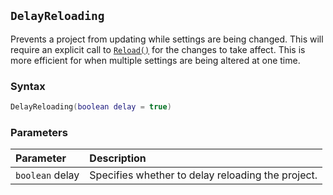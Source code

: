 ::: {.minipage data-latex="{\textwidth}"}
## `DelayReloading` {#batch-delayreloading}

Prevents a project from updating while settings are being changed.
This will require an explicit call to [`Reload()`](#batch-reload) for the changes to take affect.
This is more efficient for when multiple settings are being altered at one time.

### Syntax {-}

``` .lua
DelayReloading(boolean delay = true)
```

### Parameters {-}

**Parameter** | **Description**
| :-- | :-- |
| `boolean` delay | Specifies whether to delay reloading the project. |
:::
